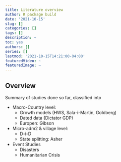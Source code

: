 ```yaml
---
title: Literature overview
author: R package build
date: '2021-10-15'
slug: []
categories: []
tags: []
description: ~
toc: yes
authors: []
series: []
lastmod: '2021-10-15T14:21:00-04:00'
featuredVideo: ~
featuredImage: ~
---
```



## Overview

Summary of studies done so far, classified into

- Macro-Country level: 
  - Growth models (HWS, Sala-i-Martin, Goldberg)
  - Dated data (Dictator GDP)
  - Europen: Gibson
- Micro-adm2 & village level:
  - D-i-D
  - State splitting: Asher
- Event Studies
  - Disasters
  - Humanitarian Crisis